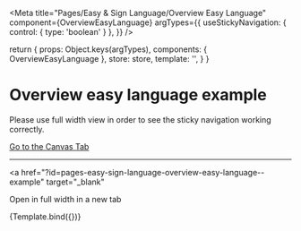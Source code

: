 
<Meta
  title="Pages/Easy & Sign Language/Overview Easy Language"
  component={OverviewEasyLanguage}
  argTypes={{
    useStickyNavigation: { control: { type: 'boolean' } },
  }}
/>

  return {
    props: Object.keys(argTypes),
    components: { OverviewEasyLanguage },
    store: store,
    template:
      '<OverviewEasyLanguage useStickyNavigation="useStickyNavigation" />',
  }
}

# Overview easy language example

Please use full width view in order to see the sticky navigation working correctly.

<a href="?path=/story/pages-easy-sign-language-overview-easy-language--example">
  Go to the Canvas Tab
</a>

---

<a
  href="?id=pages-easy-sign-language-overview-easy-language--example"
  target="_blank"
>
  Open in full width in a new tab
</a>

<Canvas>
  <Story
    name="Example"
    args={{
      useStickyNavigation: true,
    }}
  >
    {Template.bind({})}
  </Story>
</Canvas>

